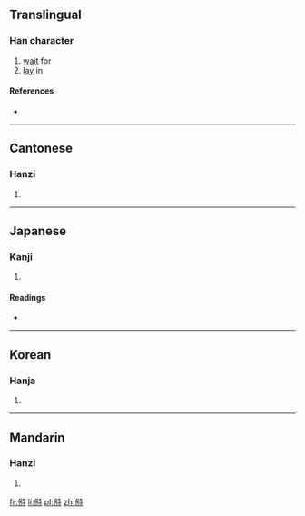 ==Translingual==

===Han character===
{{Han char|rn=9|rad=人|as=09|sn=11|four=2424<sub>1</sub>|canj=人竹人戈 (OHOI)|ids=⿰[[亻]][[待]]}}

# [[wait]] for
# [[lay]] in

====References====
* {{Han ref|kx=0111.240|dkj=00888|dj=0237.210|hdz=10192.120|uh=506B|ud=20587|bh=D45F|bd=54367}}

----

==Cantonese==

===Hanzi===
{{yue-hanzi|jyut=|y=doi6}}

# {{defn|lang=yue|sort=人09}}

----

==Japanese==

===Kanji===
{{ja-kanji|grade=|rs=人09}}

# {{defn|lang=ja|sort=人09}}

====Readings====
* {{ja-readings|on=[[ち]] (chi), [[じ]] (ji)|kun=[[まつ]] (matsu), [[そなえる]] (sonaeru), [[そなわる]] (sonawaru)}}

----

==Korean==

===Hanja===
{{ko-hanja|hangeul=치|rv=chi|mr=ch'i}}

# {{defn|lang=ko|sort=人09}}

----

==Mandarin==

===Hanzi===
{{cmn-hanzi|pin=[[zhì]] ([[zhi4]])|wg=chih<sup>4</sup>}}

# {{defn|lang=cmn|sort=人09}}

[[fr:偫]]
[[li:偫]]
[[pl:偫]]
[[zh:偫]]